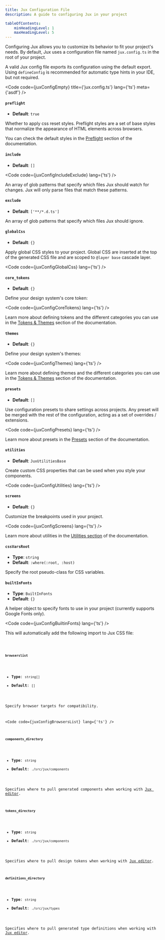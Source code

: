 ```yaml
---
title: Jux Configuration File
description: A guide to configuring Jux in your project

tableOfContents:
    minHeadingLevel: 1
    maxHeadingLevel: 5
---
```


Configuring Jux allows you to customize its behavior to fit your project's needs. By default, Jux uses a configuration file named `jux.config.ts` in the root of your project.

A valid Jux config file exports its configuration using the default export. Using `defineConfig` is recommended for automatic type hints in your IDE, but not required.

<Code code={juxConfigEmpty} title={'jux.config.ts'} lang={'ts'} meta={'asdf'} />

#### `preflight`

- **Default**: `true`

Whether to apply css reset styles. Preflight styles are a set of base styles that normalize the appearance of HTML elements across browsers.

You can check the default styles in the [Preflight](/developers/customization/config#preflight) section of the documentation.


#### `include`

- **Default**: `[]`

<Code code={juxConfigIncludeExclude} lang={'ts'} />

An array of glob patterns that specify which files Jux should watch for changes. Jux will only parse files that match these patterns.

#### `exclude`

- **Default**: `['**/*.d.ts']`

An array of glob patterns that specify which files Jux should ignore.

#### `globalCss`

- **Default**: `{}`

Apply global CSS styles to your project. Global CSS are inserted at the top of the generated CSS file and are scoped to `@layer base` cascade layer.

<Code code={juxConfigGlobalCss} lang={'ts'} />

#### `core_tokens`

- **Default**: `{}`

Define your design system's core token:

<Code code={juxConfigCoreTokens} lang={'ts'} />

Learn more about defining tokens and the different categories you can use in the [Tokens & Themes](/developers/customization/tokens-and-themes) section of the documentation.

#### `themes`

- **Default**: `{}`

Define your design system's themes:

<Code code={juxConfigThemes} lang={'ts'} />

Learn more about defining themes and the different categories you can use in the [Tokens & Themes](/developers/customization/tokens-and-themes) section of the documentation.

#### `presets`

- **Default**: `[]`

Use configuration presets to share settings across projects. Any preset will be merged with the rest of the configuration, acting as a set of overrides / extensions.

<Code code={juxConfigPresets} lang={'ts'} />

Learn more about presets in the [Presets](/developers/customization/presets) section of the documentation.

#### `utilities`

- **Default**: `JuxUtilitiesBase`

Create custom CSS properties that can be used when you style your components.

<Code code={juxConfigUtilities} lang={'ts'} />

#### `screens`

- **Default**: `{}`

Customize the breakpoints used in your project.

<Code code={juxConfigScreens} lang={'ts'} />

Learn more about utilities in the [Utilities section](/developers/customization/utilities) of the documentation.

#### `cssVarsRoot`

- **Type**: `string`
- **Default**: `:where(:root, :host)`

Specify the root pseudo-class for CSS variables.

#### `builtInFonts`

- **Type**: `BuiltInFonts`
- **Default**: `{}`

A helper object to specify fonts to use in your project (currently supports Google Fonts only).

<Code code={juxConfigBuiltinFonts} lang={'ts'} />

This will automatically add the following import to Jux CSS file:

<Code code={cssImports} lang="css" />

#### `browserslist`

- **Type**: `string[]`
- **Default**: `[]`

Specify browser targets for compatibility.

<Code code={juxConfigBrowsersList} lang={'ts'} />

#### `components_directory`

- **Type**: `string`
- **Default**: `./src/jux/components`

Specifies where to pull generated components when working with [Jux editor](/developers/jux-editor).

#### `tokens_directory`

- **Type**: `string`
- **Default**: `./src/jux/components`

Specifies where to pull design tokens when working with [Jux editor](/developers/jux-editor).

#### `definitions_directory`

- **Type**: `string`
- **Default**: `./src/jux/types`

Specifies where to pull generated type definitions when working with [Jux editor](/developers/jux-editor).